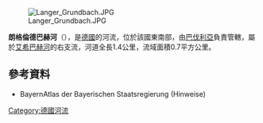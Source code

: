 {{Multiple issues|
{{Expand language|1=de|time=2020-08-27T12:29:19+00:00}}
{{Onesource|time=2020-08-27T12:29:19+00:00}}
}}
{{Coord|50|7|10.28|N|9|6|49.89|E|display=title}}
[[Image:Langer_Grundbach.JPG|right]]

'''朗格倫德巴赫河'''（{{lang-de|Langer Grundbach}}），是[[德國|德國]]的河流，位於該國東南部，由[[巴伐利亞|巴伐利亞]]負責管轄，屬於[[艾希巴赫河_(魏伯斯巴赫河支流)|艾希巴赫河]]的右支流，河道全長1.4公里，流域面積0.7平方公里。

==參考資料==
* BayernAtlas der Bayerischen Staatsregierung (Hinweise)

{{Germany-geo-stub}}
[[Category:德國河流|Category:德國河流]]